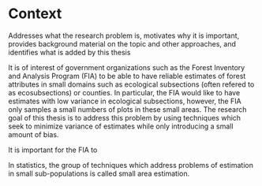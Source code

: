 # Context {#context}

Addresses what the research problem is, motivates why it is important, provides background material on the topic and other approaches, and identifies what is added by this thesis

It is of interest of government organizations such as the Forest Inventory and Analysis Program (FIA) to be able to have reliable estimates of forest attributes in small domains such as ecological subsections (often refered to as ecosubsections) or counties. In particular, the FIA would like to have estimates with low variance in ecological subsections, however, the FIA only samples a small numbers of plots in these small areas. The research goal of this thesis is to address this problem by using techniques which seek to minimize variance of estimates while only introducing a small amount of bias. 

It is important for the FIA to 

In statistics, the group of techniques which address problems of estimation in small sub-populations is called small area estimation. 